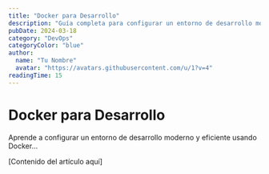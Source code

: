```yaml
---
title: "Docker para Desarrollo"
description: "Guía completa para configurar un entorno de desarrollo moderno usando Docker y Docker Compose..."
pubDate: 2024-03-18
category: "DevOps"
categoryColor: "blue"
author:
  name: "Tu Nombre"
  avatar: "https://avatars.githubusercontent.com/u/1?v=4"
readingTime: 15
---
```


# Docker para Desarrollo

Aprende a configurar un entorno de desarrollo moderno y eficiente usando Docker...

[Contenido del artículo aquí]